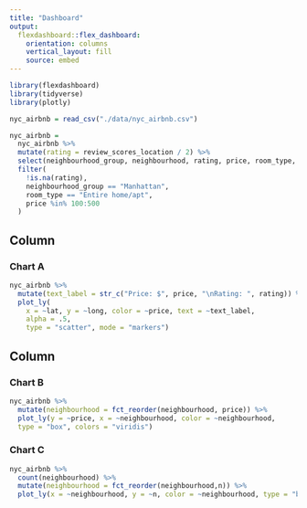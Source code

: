 ```yaml
---
title: "Dashboard"
output: 
  flexdashboard::flex_dashboard:
    orientation: columns
    vertical_layout: fill
    source: embed
---
```


```r
library(flexdashboard)
library(tidyverse)
library(plotly)
```

```r
nyc_airbnb = read_csv("./data/nyc_airbnb.csv")
```


```r
nyc_airbnb = 
  nyc_airbnb %>% 
  mutate(rating = review_scores_location / 2) %>% 
  select(neighbourhood_group, neighbourhood, rating, price, room_type, lat, long) %>% 
  filter(
    !is.na(rating),
    neighbourhood_group == "Manhattan",
    room_type == "Entire home/apt",
    price %in% 100:500
  )
```


Column {data-width=650}
-----------------------------------------------------------------------

### Chart A

```r
nyc_airbnb %>%
  mutate(text_label = str_c("Price: $", price, "\nRating: ", rating)) %>% 
  plot_ly(
    x = ~lat, y = ~long, color = ~price, text = ~text_label, 
    alpha = .5,
    type = "scatter", mode = "markers")
```

Column {data-width=350}
-----------------------------------------------------------------------

### Chart B

```r
nyc_airbnb %>% 
  mutate(neighbourhood = fct_reorder(neighbourhood, price)) %>% 
  plot_ly(y = ~price, x = ~neighbourhood, color = ~neighbourhood,
  type = "box", colors = "viridis")
```

### Chart C

```r
nyc_airbnb %>% 
  count(neighbourhood) %>%
  mutate(neighbourhood = fct_reorder(neighbourhood,n)) %>% 
  plot_ly(x = ~neighbourhood, y = ~n, color = ~neighbourhood, type = "bar", colors = "viridis")
```

